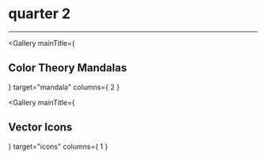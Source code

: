 

<div class="center fullwidth">
    <h1>quarter 2</h1>
    <hr></hr>
</div>

<Gallery
    mainTitle={ <h2>Color Theory Mandalas</h2>}
    target="mandala"
    columns={ 2 }
></Gallery>

<Gallery
    mainTitle={ <h2>Vector Icons</h2> }
    target="icons"
    columns={ 1 }
>
</Gallery>